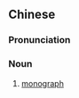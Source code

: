 ==Chinese==
{{zh-forms|s=专论}}

===Pronunciation===
{{zh-pron
|m=zhuānlùn
|c=zyun1 leon6
|cat=n
}}

===Noun===
{{zh-noun}}

# [[monograph]]